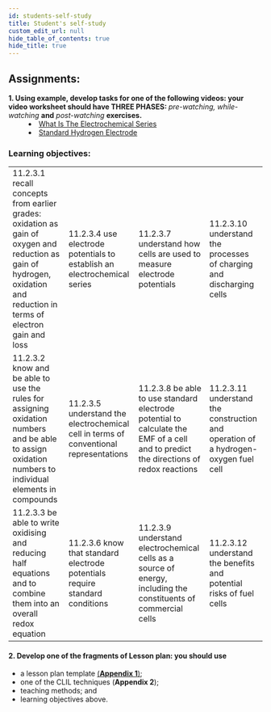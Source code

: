 ```yaml
---
id: students-self-study
title: Student's self-study
custom_edit_url: null
hide_table_of_contents: true
hide_title: true
---
```


## Assignments:

<dl>
  <dt>
    <strong>
      1. Using example, develop tasks for one of the following videos: your
      video worksheet should have THREE PHASES:
    </strong>
    <em> pre-watching, while-watching</em> <strong>and</strong> <em>
      post-watching
    </em> <strong>exercises.</strong>
  </dt>
  <dd>
    <li>
      <a href='https://www.youtube.com/watch?v=UqxIsiN8do0'>
        What Is The Electrochemical Series
      </a>
    </li>
    <li>
      <a href='https://www.youtube.com/watch?v=k_vR0Eqb5gY'>
        Standard Hydrogen Electrode
      </a>
    </li>
  </dd>
</dl>

### Learning objectives:

<table>
  <tr>
    <td>
      11.2.3.1 recall concepts from earlier grades: oxidation as gain of oxygen
      and reduction as gain of hydrogen, oxidation and reduction in terms of
      electron gain and loss
    </td>
    <td>
      11.2.3.4 use electrode potentials to establish an electrochemical series
    </td>
    <td>
      11.2.3.7 understand how cells are used to measure electrode potentials
    </td>
    <td>
      11.2.3.10 understand the processes of charging and discharging cells
    </td>
  </tr>
  <tr>
    <td>
      11.2.3.2 know and be able to use the rules for assigning oxidation numbers and be able to assign oxidation numbers to individual elements in compounds
    </td>
    <td>
      11.2.3.5 understand the electrochemical cell in terms of conventional representations
    </td>
    <td>
      11.2.3.8 be able to use standard electrode potential to calculate the EMF of a cell and to predict the directions of redox reactions
    </td>
    <td>
      11.2.3.11 understand the construction and operation of a hydrogen-oxygen fuel cell
    </td>
  </tr>
  <tr>
    <td>
      11.2.3.3 be able to write oxidising and reducing half equations and to combine them into an overall redox equation
    </td>
    <td>
      11.2.3.6 know that standard electrode potentials require standard conditions
    </td>
    <td>
      11.2.3.9 understand electrochemical cells as a source of energy, including the constituents of commercial cells
    </td>
    <td>
      11.2.3.12 understand the benefits and potential risks of fuel cells
    </td>
  </tr>
</table>

#### 2. Develop one of the fragments of Lesson plan: you should use

- a lesson plan template [(**Appendix 1**)](../appendix/appendix-1);
- one of the CLIL techniques (**Appendix 2**);
- teaching methods; and
- learning objectives above.
